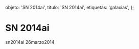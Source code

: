 
  objeto: 'SN 2014ai',
  titulo: 'SN 2014ai',
  etiquetas: 'galaxias',
};

# SN 2014ai

<Imagen
  src="registro/sn2014-ai_20140326_1_sn2014ai_20140326_i88.jpg"
  fecha="20140326"
/>

sn2014ai 26marzo2014